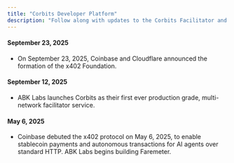 ```yaml
---
title: "Corbits Developer Platform"
description: "Follow along with updates to the Corbits Facilitator and the Corbits Console."
---
```


#### September 23, 2025

- On September 23, 2025, Coinbase and Cloudflare announced the formation of the x402 Foundation. 

#### September 12, 2025

- ABK Labs launches Corbits as their first ever production grade, multi-network facilitator service.

#### May 6, 2025

- Coinbase debuted the x402 protocol on May 6, 2025, to enable stablecoin payments and autonomous transactions for AI agents over standard HTTP. ABK Labs begins building Faremeter.
